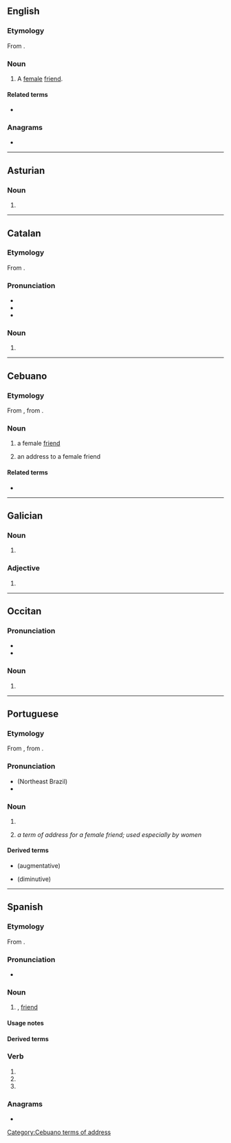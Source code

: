 {{also|amigá}}
==English==

===Etymology===
From {{bor|en|es|amiga||female friend}}.

===Noun===
{{en-noun}}

# {{lb|en|Latin American}} A [[female]] [[friend]].

====Related terms====
* {{l|en|amigo}}

===Anagrams===
* {{anagrams|en|a=aagim|agami}}

----

==Asturian==

===Noun===
{{ast-noun|f|amigues}}

# {{female equivalent of|ast|amigu}}

----

==Catalan==

===Etymology===
From {{inh|ca|la|amīca}}.

===Pronunciation===
* {{ca-IPA}}
* {{audio|ca|LL-Q7026 (cat)-Unjoanqualsevol-amiga.wav|Audio}}
* {{rhymes|ca|iɡa|s=3}}

===Noun===
{{ca-noun|f}}

# {{female equivalent of|ca|amic}}

----

==Cebuano==

===Etymology===
From {{bor|ceb|es|amiga||female friend}}, from {{der|ceb|la|amīca}}.

===Noun===
{{head|ceb|noun}}

# a female [[friend]]
# {{lb|ceb|obsolete}} an address to a female friend

====Related terms====
* {{l|ceb|amigo}}

[[Category:Cebuano terms of address]]
{{topics|ceb|Female|People}}

----

==Galician==

===Noun===
{{gl-noun|f}}

# {{female equivalent of|gl|amigo}}

===Adjective===
{{head|gl|adjective form}}

# {{feminine singular of|gl|amigo}}

----

==Occitan==

===Pronunciation===
* {{IPA|oc|[aˈmiɣo]}}
* {{audio|oc|LL-Q14185 (oci)-Davidgrosclaude-amiga.wav|Audio}}

===Noun===
{{oc-noun|f}}

# {{female equivalent of|oc|amic}}

----

==Portuguese==

===Etymology===
From {{inh|pt|roa-opt|amiga}}, from {{inh|pt|la|amīca}}.

===Pronunciation===
{{pt-IPA}}
* (Northeast Brazil) {{IPA|pt|/aˈmi.ɡa/}}
* {{hyphenation|pt|a|mi|ga}}

===Noun===
{{pt-noun|f}}

# {{female equivalent of|pt|amigo}}
# {{lb|pt|familiar|affectionate}} ''a term of address for a female friend; used especially by women''

====Derived terms====
* {{l|pt|amigona}} (augmentative)
* {{l|pt|amiguinha}} (diminutive)

----

==Spanish==

===Etymology===
From {{inh|es|la|amīca}}.

===Pronunciation===
{{es-IPA}}
* {{audio|es|LL-Q1321 (spa)-AdrianAbdulBaha-amiga.wav|Audio (Colombia)}}

===Noun===
{{es-noun|f|m=amigo}}

# {{female equivalent of|es|amigo}}, [[friend]]

====Usage notes====
{{es-note-noun-mf|amigo}}

====Derived terms====
{{col3|es
|amiga con derecho a roce
|amiga con derechos
|amiga con ventajas
|amiga por correspondencia}}

===Verb===
{{head|es|verb form}}

# {{es-verb form of|mood=imperative|sense=affirmative|formal=n|person=2|number=s|ending=ar|amigar}}
# {{es-verb form of|mood=indicative|tense=present|formal=y|person=2|number=s|ending=ar|amigar}}
# {{es-verb form of|mood=indicative|tense=present|person=3|number=s|ending=ar|amigar}}

===Anagrams===
* {{anagrams|es|a=aagim|agamí|magia|miagá|miaga}}

{{cln|es|terms of address}}